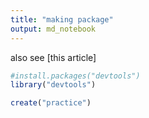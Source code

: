 ```yaml
---
title: "making package"
output: md_notebook
---
```


also see [this article]

```r
#install.packages("devtools")
library("devtools")
```


```r
create("practice")
```

